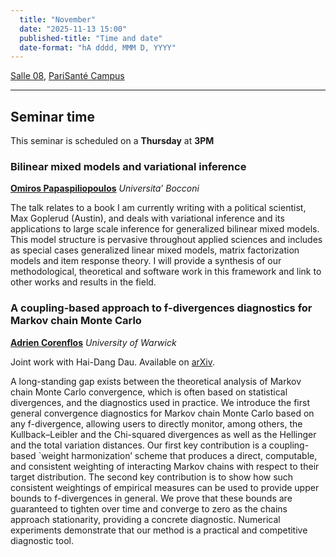 ```yaml
---
  title: "November"
  date: "2025-11-13 15:00"
  published-title: "Time and date"
  date-format: "hA dddd, MMM D, YYYY"
---
```


[Salle 08](../../psc_rooms.qmd), [PariSanté Campus](https://maps.app.goo.gl/cpFoxoZgbT6HCV6x9)

------------------------------------------------------------------------

::: callout-tip
## Seminar time

This seminar is scheduled on a **Thursday** at **3PM** 
:::


### Bilinear mixed models and variational inference

**[Omiros Papaspiliopoulos](https://faculty.unibocconi.eu/omirospapaspiliopoulos/)** *Universita' Bocconi*

The talk relates to a book I am currently writing with a political scientist, Max Goplerud (Austin), and deals with variational inference and its applications to large scale inference for generalized bilinear mixed models. This model structure is pervasive throughout applied sciences and includes as special cases generalized linear mixed models, matrix factorization models and item response theory. I will provide a synthesis of our methodological, theoretical and software work in this framework and link to other works and results in the field.


### A coupling-based approach to f-divergences diagnostics for Markov chain Monte Carlo

**[Adrien Corenflos](https://adriencorenflos.github.io/)** *University of Warwick*

Joint work with Hai-Dang Dau. Available on [arXiv](https://arxiv.org/abs/2510.07559).

A long-standing gap exists between the theoretical analysis of Markov chain Monte Carlo convergence, which is often based on statistical divergences, and the diagnostics used in practice. We introduce the first general convergence diagnostics for Markov chain Monte Carlo based on any f-divergence, allowing users to directly monitor, among others, the Kullback--Leibler and the Chi-squared divergences as well as the Hellinger and the total variation distances. Our first key contribution is a coupling-based `weight harmonization' scheme that produces a direct, computable, and consistent weighting of interacting Markov chains with respect to their target distribution. The second key contribution is to show how such consistent weightings of empirical measures can be used to provide upper bounds to f-divergences in general. We prove that these bounds are guaranteed to tighten over time and converge to zero as the chains approach stationarity, providing a concrete diagnostic. Numerical experiments demonstrate that our method is a practical and competitive diagnostic tool.